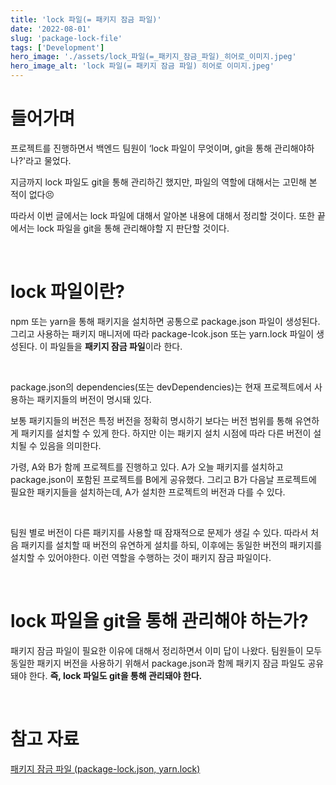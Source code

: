```yaml
---
title: 'lock 파일(= 패키지 잠금 파일)'
date: '2022-08-01'
slug: 'package-lock-file'
tags: ['Development']
hero_image: './assets/lock_파일(=_패키지_잠금_파일)_히어로_이미지.jpeg'
hero_image_alt: 'lock 파일(= 패키지 잠금 파일) 히어로 이미지.jpeg'
---
```

# 들어가며

프로젝트를 진행하면서 백엔드 팀원이 ‘lock 파일이 무엇이며, git을 통해 관리해야하나?'라고 물었다.

지금까지 lock 파일도 git을 통해 관리하긴 했지만, 파일의 역할에 대해서는 고민해 본 적이 없다😣

따라서 이번 글에서는 lock 파일에 대해서 알아본 내용에 대해서 정리할 것이다. 또한 끝에서는 lock 파일을 git을 통해 관리해야할 지 판단할 것이다.

<br/>

# lock 파일이란?

npm 또는 yarn을 통해 패키지을 설치하면 공통으로 package.json 파일이 생성된다. 그리고 사용하는 패키지 매니저에 따라 package-lcok.json 또는 yarn.lock 파일이 생성된다. 이 파일들을 **패키지 잠금 파일**이라 한다.

<br/>

package.json의 dependencies(또는 devDependencies)는 현재 프로젝트에서 사용하는 패키지들의 버전이 명시돼 있다.

보통 패키지들의 버전은 특정 버전을 정확히 명시하기 보다는 버전 범위를 통해 유연하게 패키지를 설치할 수 있게 한다. 하지만 이는 패키지 설치 시점에 따라 다른 버전이 설치될 수 있음을 의미한다.

가령, A와 B가 함께 프로젝트를 진행하고 있다. A가 오늘 패키지를 설치하고 package.json이 포함된 프로젝트를 B에게 공유했다. 그리고 B가 다음날 프로젝트에 필요한 패키지들을 설치하는데, A가 설치한 프로젝트의 버전과 다를 수 있다. 

<br/>

팀원 별로 버전이 다른 패키지를 사용할 때 잠재적으로 문제가 생길 수 있다. 따라서 처음 패키지를 설치할 때 버전의 유연하게 설치를 하되, 이후에는 동일한 버전의 패키지를 설치할 수 있어야한다. 이런 역할을 수행하는 것이 패키지 잠금 파일이다.

<br/>

# lock 파일을 git을 통해 관리해야 하는가?

패키지 잠금 파일이 필요한 이유에 대해서 정리하면서 이미 답이 나왔다. 팀원들이 모두 동일한 패키지 버전을 사용하기 위해서 package.json과 함께 패키지 잠금 파일도 공유돼야 한다. **즉, lock 파일도 git을 통해 관리돼야 한다.**

<br/>

# 참고 자료

[패키지 잠금 파일 (package-lock.json, yarn.lock)](https://www.daleseo.com/js-package-locks/)